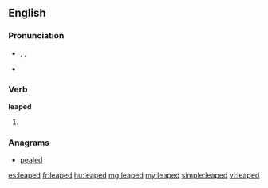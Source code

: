 ==English==

===Pronunciation===
* {{enPR|lēpt}}, {{IPA|/liːpt/}}, {{SAMPA|/li:pt/}}
* {{audio|En-us-leaped.ogg|Audio (US)}}

===Verb===
'''leaped'''

# {{past of|[[leap]]}}

===Anagrams===
* [[pealed#English|pealed]]

[[es:leaped]]
[[fr:leaped]]
[[hu:leaped]]
[[mg:leaped]]
[[my:leaped]]
[[simple:leaped]]
[[vi:leaped]]